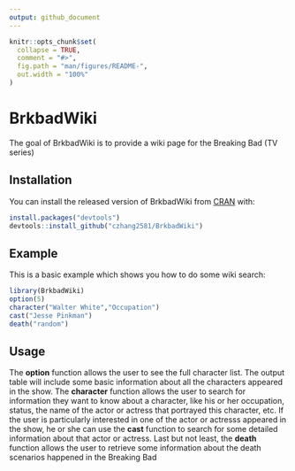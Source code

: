---
output: github_document
---

<!-- README.md is generated from README.Rmd. Please edit that file -->

```{r, include = FALSE}
knitr::opts_chunk$set(
  collapse = TRUE,
  comment = "#>",
  fig.path = "man/figures/README-",
  out.width = "100%"
)
```

# BrkbadWiki


The goal of BrkbadWiki is to provide a wiki page for the Breaking Bad (TV series)

## Installation

You can install the released version of BrkbadWiki from [CRAN](https://github.com) with:

``` r
install.packages("devtools")
devtools::install_github("czhang2581/BrkbadWiki")
```

## Example

This is a basic example which shows you how to do some wiki search:

```{r example}
library(BrkbadWiki)
option(5)
character("Walter White","Occupation")
cast("Jesse Pinkman")
death("random")
```


## Usage

The __option__ function allows the user to see the full character list. The output table will include some basic information about all the characters appeared in the show.
The __character__ function allows the user to search for information they want to know about a character, like his or her occupation, status, the name of the actor or actress that portrayed this character, etc. 
If the user is particularly interested in one of the actor or actresss appeared in the show, he or she can use the __cast__ function to search for some detailed information about that actor or actress.
Last but not least, the __death__ function allows the user to retrieve some information about the death scenarios happened in the Breaking Bad
